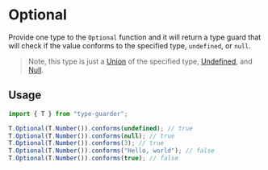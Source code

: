 # Optional

Provide one type to the `Optional` function and it will return a type guard that will check if the value conforms to the specified type, `undefined`, or `null`.

> Note, this type is just a [Union](/types/union) of the specified type, [Undefined](/types/undefined), and [Null](/types/null).

## Usage

```ts copy
import { T } from "type-guarder";

T.Optional(T.Number()).conforms(undefined); // true
T.Optional(T.Number()).conforms(null); // true
T.Optional(T.Number()).conforms(3); // true
T.Optional(T.Number()).conforms("Hello, world"); // false
T.Optional(T.Number()).conforms(true); // false
```
